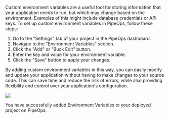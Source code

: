 
Custom environment variables are a useful tool for storing information that your application needs to run, but which may change based on the environment. Examples of this might include database credentials or API keys. To set up custom environment variables in PipeOps, follow these steps:

1. Go to the "Settings" tab of your project in the PipeOps dashboard.
2. Navigate to the "Environment Variables" section.
3. Click the "Add" or "Buck Edit" button.
4. Enter the key and value for your environment variable.
5. Click the "Save" button to apply your changes.

By adding custom environment variables in this way, you can easily modify and update your application without having to make changes to your source code. This can save time and reduce the risk of errors, while also providing flexibility and control over your application's configuration.

![](https://files.readme.io/8fa1b23-image.png)


<Callout type="success" emoji="👍">
  You have successfully added Environment Variables to your deployed project on PipeOps.
</Callout>
